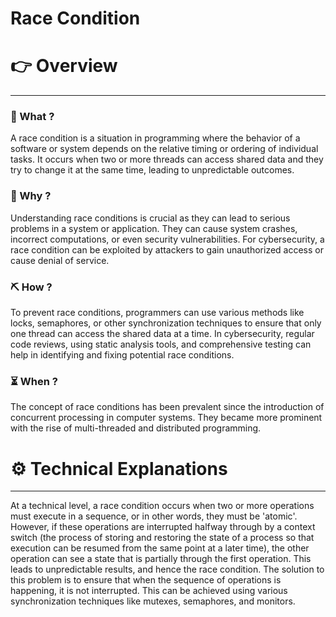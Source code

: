 # Race Condition


# 👉 Overview

---

### 👀 What ?

A race condition is a situation in programming where the behavior of a software or system depends on the relative timing or ordering of individual tasks. It occurs when two or more threads can access shared data and they try to change it at the same time, leading to unpredictable outcomes.


### 🧐 Why ?

Understanding race conditions is crucial as they can lead to serious problems in a system or application. They can cause system crashes, incorrect computations, or even security vulnerabilities. For cybersecurity, a race condition can be exploited by attackers to gain unauthorized access or cause denial of service.


### ⛏️ How ?

To prevent race conditions, programmers can use various methods like locks, semaphores, or other synchronization techniques to ensure that only one thread can access the shared data at a time. In cybersecurity, regular code reviews, using static analysis tools, and comprehensive testing can help in identifying and fixing potential race conditions.


### ⏳ When ?

The concept of race conditions has been prevalent since the introduction of concurrent processing in computer systems. They became more prominent with the rise of multi-threaded and distributed programming.


# ⚙️ Technical Explanations

---

At a technical level, a race condition occurs when two or more operations must execute in a sequence, or in other words, they must be 'atomic'. However, if these operations are interrupted halfway through by a context switch (the process of storing and restoring the state of a process so that execution can be resumed from the same point at a later time), the other operation can see a state that is partially through the first operation. This leads to unpredictable results, and hence the race condition. The solution to this problem is to ensure that when the sequence of operations is happening, it is not interrupted. This can be achieved using various synchronization techniques like mutexes, semaphores, and monitors.
